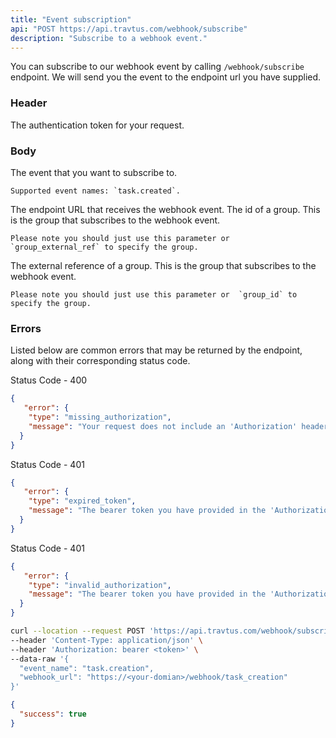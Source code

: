 ```yaml
---
title: "Event subscription"
api: "POST https://api.travtus.com/webhook/subscribe"
description: "Subscribe to a webhook event."
---
```


You can subscribe to our webhook event by calling `/webhook/subscribe` endpoint.
We will send you the event to the endpoint url you have supplied.

### Header

<ParamField header="Authorization" type="string" default="none" required>
  The authentication token for your request.
</ParamField>

### Body

<ParamField body="event_name" type="string" default="none">
    The event that you want to subscribe to.

    Supported event names: `task.created`.
</ParamField>

<ParamField body="webhook_url" type="string" default="none">
    The endpoint URL that receives the webhook event.
</ParamField>

<ParamField body="group_id" type="string" default="none">
    The id of a group. This is the group that subscribes to the webhook event.

    Please note you should just use this parameter or  `group_external_ref` to specify the group.
</ParamField>

<ParamField body="group_external_ref" type="string" default="none">
    The external reference of a group. This is the group that subscribes to the webhook event.

    Please note you should just use this parameter or  `group_id` to specify the group.
</ParamField>

### Errors

Listed below are common errors that may be returned by the endpoint, along with their corresponding status code.

Status Code - 400
```json Missing Authorization header
{
   "error": {
    "type": "missing_authorization",
    "message": "Your request does not include an 'Authorization' header with a bearer token for your account."
  }
}
```

Status Code - 401
```json Expired Authorization header bearer token value
{
   "error": {
    "type": "expired_token",
    "message": "The bearer token you have provided in the 'Authorization' header has expired. Please obtain a new one."
  }
}
```

Status Code - 401
```json Invalid Authorization header bearer token value
{
   "error": {
    "type": "invalid_authorization",
    "message": "The bearer token you have provided in the 'Authorization' header is invalid."
  }
}
```


<RequestExample>

```bash Example Request
curl --location --request POST 'https://api.travtus.com/webhook/subscribe/' \
--header 'Content-Type: application/json' \
--header 'Authorization: bearer <token>' \
--data-raw '{
  "event_name": "task.creation",
  "webhook_url": "https://<your-domian>/webhook/task_creation"
}'
```

</RequestExample>

<ResponseExample>

```json Response
{
  "success": true
}
```

</ResponseExample>


